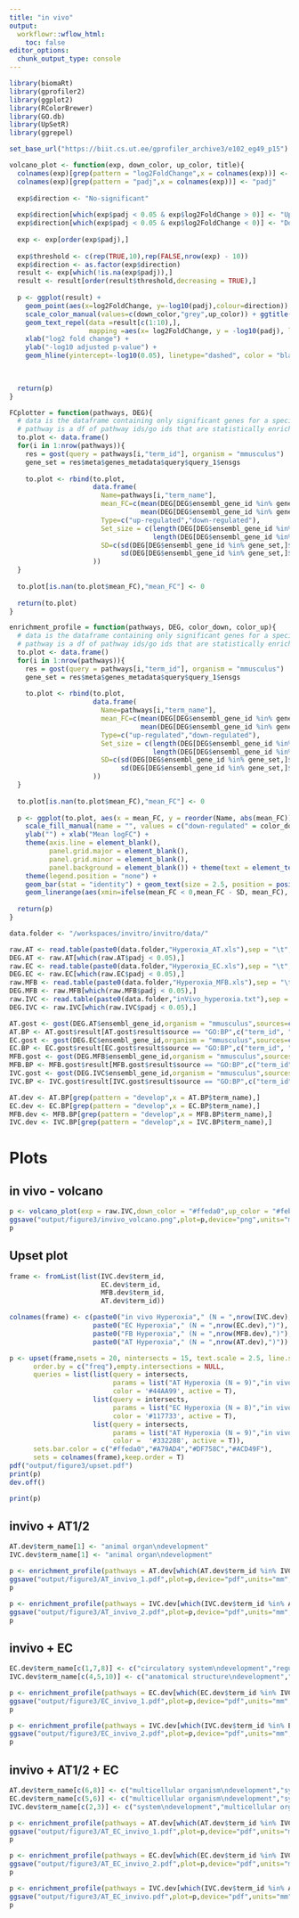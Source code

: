 ```yaml
---
title: "in vivo"
output:
  workflowr::wflow_html:
    toc: false
editor_options:
  chunk_output_type: console
---
```


```r
library(biomaRt)
library(gprofiler2)
library(ggplot2)
library(RColorBrewer)
library(GO.db)
library(UpSetR)
library(ggrepel)

set_base_url("https://biit.cs.ut.ee/gprofiler_archive3/e102_eg49_p15")

volcano_plot <- function(exp, down_color, up_color, title){
  colnames(exp)[grep(pattern = "log2FoldChange",x = colnames(exp))] <- "log2FoldChange"
  colnames(exp)[grep(pattern = "padj",x = colnames(exp))] <- "padj"
  
  exp$direction <- "No-significant"
  
  exp$direction[which(exp$padj < 0.05 & exp$log2FoldChange > 0)] <- "Up-regulated"
  exp$direction[which(exp$padj < 0.05 & exp$log2FoldChange < 0)] <- "Down-regulated"
  
  exp <- exp[order(exp$padj),]
  
  exp$threshold <- c(rep(TRUE,10),rep(FALSE,nrow(exp) - 10))
  exp$direction <- as.factor(exp$direction)
  result <- exp[which(!is.na(exp$padj)),]
  result <- result[order(result$threshold,decreasing = TRUE),]
  
  p <- ggplot(result) +
    geom_point(aes(x=log2FoldChange, y=-log10(padj),colour=direction))  +
    scale_color_manual(values=c(down_color,"grey",up_color)) + ggtitle(title) +
    geom_text_repel(data =result[c(1:10),], 
                    mapping =aes(x= log2FoldChange, y = -log10(padj), label = result$mgi_symbol[c(1:10)]  ), size = 2.5) +
    xlab("log2 fold change") + 
    ylab("-log10 adjusted p-value") +
    geom_hline(yintercept=-log10(0.05), linetype="dashed", color = "black") + theme_classic() + theme(legend.position = "none", 
                                                                                                    text = element_text(size = 8),
                                                                                                    plot.title = element_blank()) 

  return(p)
}

FCplotter = function(pathways, DEG){
  # data is the dataframe containing only significant genes for a specific cell type
  # pathway is a df of pathway ids/go ids that are statistically enriched from geneprofile
  to.plot <- data.frame()
  for(i in 1:nrow(pathways)){
    res = gost(query = pathways[i,"term_id"], organism = "mmusculus")
    gene_set = res$meta$genes_metadata$query$query_1$ensgs
    
    to.plot <- rbind(to.plot,
                     data.frame(
                       Name=pathways[i,"term_name"],
                       mean_FC=c(mean(DEG[DEG$ensembl_gene_id %in% gene_set,]$log2FoldChange[DEG[DEG$ensembl_gene_id %in% gene_set,]$log2FoldChange > 0]),
                                 mean(DEG[DEG$ensembl_gene_id %in% gene_set,]$log2FoldChange[DEG[DEG$ensembl_gene_id %in% gene_set,]$log2FoldChange < 0])),
                       Type=c("up-regulated","down-regulated"),
                       Set_size = c(length(DEG[DEG$ensembl_gene_id %in% gene_set,]$log2FoldChange[DEG[DEG$ensembl_gene_id %in% gene_set,]$log2FoldChange > 0]),
                                    length(DEG[DEG$ensembl_gene_id %in% gene_set,]$log2FoldChange[DEG[DEG$ensembl_gene_id %in% gene_set,]$log2FoldChange < 0])),
                       SD=c(sd(DEG[DEG$ensembl_gene_id %in% gene_set,]$log2FoldChange[DEG[DEG$ensembl_gene_id %in% gene_set,]$log2FoldChange > 0]),
                            sd(DEG[DEG$ensembl_gene_id %in% gene_set,]$log2FoldChange[DEG[DEG$ensembl_gene_id %in% gene_set,]$log2FoldChange < 0]))
                     ))
  }
  
  to.plot[is.nan(to.plot$mean_FC),"mean_FC"] <- 0
  
  return(to.plot)
}

enrichment_profile = function(pathways, DEG, color_down, color_up){
  # data is the dataframe containing only significant genes for a specific cell type
  # pathway is a df of pathway ids/go ids that are statistically enriched from geneprofile
  to.plot <- data.frame()
  for(i in 1:nrow(pathways)){
    res = gost(query = pathways[i,"term_id"], organism = "mmusculus")
    gene_set = res$meta$genes_metadata$query$query_1$ensgs
    
    to.plot <- rbind(to.plot,
                     data.frame(
                       Name=pathways[i,"term_name"],
                       mean_FC=c(mean(DEG[DEG$ensembl_gene_id %in% gene_set,]$log2FoldChange[DEG[DEG$ensembl_gene_id %in% gene_set,]$log2FoldChange > 0]),
                                 mean(DEG[DEG$ensembl_gene_id %in% gene_set,]$log2FoldChange[DEG[DEG$ensembl_gene_id %in% gene_set,]$log2FoldChange < 0])),
                       Type=c("up-regulated","down-regulated"),
                       Set_size = c(length(DEG[DEG$ensembl_gene_id %in% gene_set,]$log2FoldChange[DEG[DEG$ensembl_gene_id %in% gene_set,]$log2FoldChange > 0]),
                                    length(DEG[DEG$ensembl_gene_id %in% gene_set,]$log2FoldChange[DEG[DEG$ensembl_gene_id %in% gene_set,]$log2FoldChange < 0])),
                       SD=c(sd(DEG[DEG$ensembl_gene_id %in% gene_set,]$log2FoldChange[DEG[DEG$ensembl_gene_id %in% gene_set,]$log2FoldChange > 0]),
                            sd(DEG[DEG$ensembl_gene_id %in% gene_set,]$log2FoldChange[DEG[DEG$ensembl_gene_id %in% gene_set,]$log2FoldChange < 0]))
                     ))
  }
  
  to.plot[is.nan(to.plot$mean_FC),"mean_FC"] <- 0
  
  p <- ggplot(to.plot, aes(x = mean_FC, y = reorder(Name, abs(mean_FC)), fill = Type, label = Set_size)) + 
    scale_fill_manual(name = "", values = c("down-regulated" = color_down, "up-regulated" = color_up)) + 
    ylab("") + xlab("Mean logFC") + 
    theme(axis.line = element_blank(),
          panel.grid.major = element_blank(),
          panel.grid.minor = element_blank(),
          panel.background = element_blank()) + theme(text = element_text(size = 8)) + 
    theme(legend.position = "none") +
    geom_bar(stat = "identity") + geom_text(size = 2.5, position = position_stack(vjust = 0.5)) +
    geom_linerange(aes(xmin=ifelse(mean_FC < 0,mean_FC - SD, mean_FC), xmax=ifelse(mean_FC > 0,mean_FC + SD, mean_FC) ))
  
  return(p)
}

data.folder <- "/workspaces/invitro/invitro/data/"

raw.AT <- read.table(paste0(data.folder,"Hyperoxia_AT.xls"),sep = "\t",header = T,stringsAsFactors = F)
DEG.AT <- raw.AT[which(raw.AT$padj < 0.05),]
raw.EC <- read.table(paste0(data.folder,"Hyperoxia_EC.xls"),sep = "\t",header = T,stringsAsFactors = F)
DEG.EC <- raw.EC[which(raw.EC$padj < 0.05),]
raw.MFB <- read.table(paste0(data.folder,"Hyperoxia_MFB.xls"),sep = "\t",header = T,stringsAsFactors = F)
DEG.MFB <- raw.MFB[which(raw.MFB$padj < 0.05),]
raw.IVC <- read.table(paste0(data.folder,"inVivo_hyperoxia.txt"),sep = "\t",header = T,stringsAsFactors = F)
DEG.IVC <- raw.IVC[which(raw.IVC$padj < 0.05),]

AT.gost <- gost(DEG.AT$ensembl_gene_id,organism = "mmusculus",sources=c("GO:MF", "GO:BP","GO:CC", "KEGG"))
AT.BP <- AT.gost$result[AT.gost$result$source == "GO:BP",c("term_id", "source", "term_name", "p_value", "query_size", "term_size", "intersection_size")]
EC.gost <- gost(DEG.EC$ensembl_gene_id,organism = "mmusculus",sources=c("GO:MF", "GO:BP","GO:CC", "KEGG"))
EC.BP <- EC.gost$result[EC.gost$result$source == "GO:BP",c("term_id", "source", "term_name", "p_value", "query_size", "term_size", "intersection_size")]
MFB.gost <- gost(DEG.MFB$ensembl_gene_id,organism = "mmusculus",sources=c("GO:MF", "GO:BP","GO:CC", "KEGG"))
MFB.BP <- MFB.gost$result[MFB.gost$result$source == "GO:BP",c("term_id", "source", "term_name", "p_value", "query_size", "term_size", "intersection_size")]
IVC.gost <- gost(DEG.IVC$ensembl_gene_id,organism = "mmusculus",sources=c("GO:MF", "GO:BP","GO:CC", "KEGG"))
IVC.BP <- IVC.gost$result[IVC.gost$result$source == "GO:BP",c("term_id", "source", "term_name", "p_value", "query_size", "term_size", "intersection_size")]

AT.dev <- AT.BP[grep(pattern = "develop",x = AT.BP$term_name),]
EC.dev <- EC.BP[grep(pattern = "develop",x = EC.BP$term_name),]
MFB.dev <- MFB.BP[grep(pattern = "develop",x = MFB.BP$term_name),]
IVC.dev <- IVC.BP[grep(pattern = "develop",x = IVC.BP$term_name),]
```

# Plots

## in vivo - volcano

```r
p <- volcano_plot(exp = raw.IVC,down_color = "#ffeda0",up_color = "#feb24c", title="")
ggsave("output/figure3/invivo_volcano.png",plot=p,device="png",units="mm",dpi=600,width = 70,height = 70)
p
```

## Upset plot

```r
frame <- fromList(list(IVC.dev$term_id,
                       EC.dev$term_id,
                       MFB.dev$term_id,
                       AT.dev$term_id))

colnames(frame) <- c(paste0("in vivo Hyperoxia"," (N = ",nrow(IVC.dev),")"),
                     paste0("EC Hyperoxia"," (N = ",nrow(EC.dev),")"),
                     paste0("FB Hyperoxia"," (N = ",nrow(MFB.dev),")"),
                     paste0("AT Hyperoxia"," (N = ",nrow(AT.dev),")"))

p <- upset(frame,nsets = 20, nintersects = 15, text.scale = 2.5, line.size = 1,
      order.by = c("freq"),empty.intersections = NULL,
      queries = list(list(query = intersects, 
                          params = list("AT Hyperoxia (N = 9)","in vivo Hyperoxia (N = 17)"), 
                          color = '#44AA99', active = T),
                     list(query = intersects, 
                          params = list("EC Hyperoxia (N = 8)","in vivo Hyperoxia (N = 17)"), 
                          color = '#117733', active = T),
                     list(query = intersects, 
                          params = list("AT Hyperoxia (N = 9)","in vivo Hyperoxia (N = 17)","EC Hyperoxia (N = 8)"), 
                          color =  '#332288', active = T)),
      sets.bar.color = c("#ffeda0","#A79AD4","#DF758C","#ACD49F"),
      sets = colnames(frame),keep.order = T)
pdf("output/figure3/upset.pdf")
print(p)
dev.off()

print(p)
```

## invivo + AT1/2

```r
AT.dev$term_name[1] <- "animal organ\ndevelopment"
IVC.dev$term_name[1] <- "animal organ\ndevelopment"

p <- enrichment_profile(pathways = AT.dev[which(AT.dev$term_id %in% IVC.dev$term_id & !AT.dev$term_id %in% EC.dev$term_id),],DEG = DEG.AT,color_down = "#ACD49F",color_up = "#008F00")
ggsave("output/figure3/AT_invivo_1.pdf",plot=p,device="pdf",units="mm",dpi=600,width = 70,height = 30)
p

p <- enrichment_profile(pathways = IVC.dev[which(IVC.dev$term_id %in% AT.dev$term_id & !IVC.dev$term_id %in% EC.dev$term_id),],DEG = DEG.IVC,color_down = "#ffeda0",color_up = "#feb24c")
ggsave("output/figure3/AT_invivo_2.pdf",plot=p,device="pdf",units="mm",dpi=600,width = 70,height = 30)
p
```

## invivo + EC

```r
EC.dev$term_name[c(1,7,8)] <- c("circulatory system\ndevelopment","regulation of\ndevelopmental process","anatomical structure\ndevelopment")
IVC.dev$term_name[c(4,5,10)] <- c("anatomical structure\ndevelopment","circulatory system\ndevelopment","regulation of\ndevelopmental process")

p <- enrichment_profile(pathways = EC.dev[which(EC.dev$term_id %in% IVC.dev$term_id & !EC.dev$term_id %in% AT.dev$term_id),],DEG = DEG.EC,color_down = "#A79AD4",color_up = "#7030A0")
ggsave("output/figure3/EC_invivo_1.pdf",plot=p,device="pdf",units="mm",dpi=600,width = 70,height = 30)
p

p <- enrichment_profile(pathways = IVC.dev[which(IVC.dev$term_id %in% EC.dev$term_id & !IVC.dev$term_id %in% AT.dev$term_id),],DEG = DEG.IVC,color_down = "#ffeda0",color_up = "#feb24c")
ggsave("output/figure3/EC_invivo_2.pdf",plot=p,device="pdf",units="mm",dpi=600,width = 70,height = 30)
p
```

## invivo + AT1/2 + EC

```r
AT.dev$term_name[c(6,8)] <- c("multicellular organism\ndevelopment","system\ndevelopment")
EC.dev$term_name[c(5,6)] <- c("multicellular organism\ndevelopment","system\ndevelopment")
IVC.dev$term_name[c(2,3)] <- c("system\ndevelopment","multicellular organism\ndevelopment")

p <- enrichment_profile(pathways = AT.dev[which(AT.dev$term_id %in% IVC.dev$term_id & AT.dev$term_id %in% EC.dev$term_id),],DEG = DEG.AT,color_down = "#ACD49F",color_up = "#008F00")
ggsave("output/figure3/AT_EC_invivo_1.pdf",plot=p,device="pdf",units="mm",dpi=600,width = 70,height = 20)
p

p <- enrichment_profile(pathways = EC.dev[which(EC.dev$term_id %in% IVC.dev$term_id & EC.dev$term_id %in% AT.dev$term_id),],DEG = DEG.EC,color_down = "#A79AD4",color_up = "#7030A0")
ggsave("output/figure3/AT_EC_invivo_2.pdf",plot=p,device="pdf",units="mm",dpi=600,width = 70,height = 20)
p

p <- enrichment_profile(pathways = IVC.dev[which(IVC.dev$term_id %in% AT.dev$term_id & IVC.dev$term_id %in% EC.dev$term_id),],DEG = DEG.IVC,color_down = "#ffeda0",color_up = "#feb24c")
ggsave("output/figure3/AT_EC_invivo.pdf",plot=p,device="pdf",units="mm",dpi=600,width = 70,height = 20)
p
```